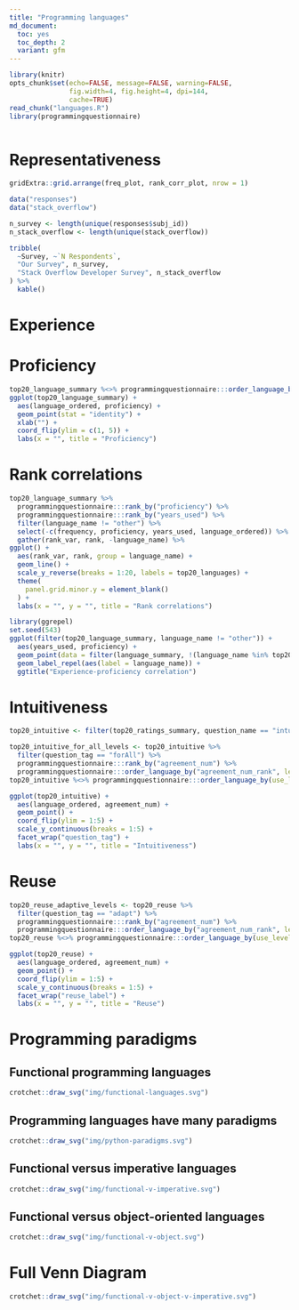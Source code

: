 ```yaml
---
title: "Programming languages"
md_document:
  toc: yes
  toc_depth: 2
  variant: gfm
---
```

```r
library(knitr)
opts_chunk$set(echo=FALSE, message=FALSE, warning=FALSE,
               fig.width=4, fig.height=4, dpi=144,
               cache=TRUE)
read_chunk("languages.R")
library(programmingquestionnaire)
```
```r
```

# Representativeness

```r
gridExtra::grid.arrange(freq_plot, rank_corr_plot, nrow = 1)
```

```r
data("responses")
data("stack_overflow")

n_survey <- length(unique(responses$subj_id))
n_stack_overflow <- length(unique(stack_overflow))

tribble(
  ~Survey, ~`N Respondents`,
  "Our Survey", n_survey,
  "Stack Overflow Developer Survey", n_stack_overflow
) %>%
  kable()
```

# Experience


# Proficiency

```r
top20_language_summary %<>% programmingquestionnaire:::order_language_by("proficiency_rank", reverse = TRUE)
ggplot(top20_language_summary) +
  aes(language_ordered, proficiency) +
  geom_point(stat = "identity") +
  xlab("") +
  coord_flip(ylim = c(1, 5)) +
  labs(x = "", title = "Proficiency")
```

# Rank correlations

```r
top20_language_summary %>%
  programmingquestionnaire:::rank_by("proficiency") %>%
  programmingquestionnaire:::rank_by("years_used") %>%
  filter(language_name != "other") %>%
  select(-c(frequency, proficiency, years_used, language_ordered)) %>%
  gather(rank_var, rank, -language_name) %>%
ggplot() +
  aes(rank_var, rank, group = language_name) +
  geom_line() +
  scale_y_reverse(breaks = 1:20, labels = top20_languages) +
  theme(
    panel.grid.minor.y = element_blank()
  ) +
  labs(x = "", y = "", title = "Rank correlations")
```

```r
library(ggrepel)
set.seed(543)
ggplot(filter(top20_language_summary, language_name != "other")) +
  aes(years_used, proficiency) +
  geom_point(data = filter(language_summary, !(language_name %in% top20_languages))) +
  geom_label_repel(aes(label = language_name)) +
  ggtitle("Experience-proficiency correlation")
```

# Intuitiveness

```r
top20_intuitive <- filter(top20_ratings_summary, question_name == "intuitiveness")

top20_intuitive_for_all_levels <- top20_intuitive %>%
  filter(question_tag == "forAll") %>%
  programmingquestionnaire:::rank_by("agreement_num") %>%
  programmingquestionnaire:::order_language_by("agreement_num_rank", levels_only = TRUE)
top20_intuitive %<>% programmingquestionnaire:::order_language_by(use_levels = top20_intuitive_for_all_levels, reverse = TRUE)

ggplot(top20_intuitive) +
  aes(language_ordered, agreement_num) +
  geom_point() +
  coord_flip(ylim = 1:5) +
  scale_y_continuous(breaks = 1:5) +
  facet_wrap("question_tag") +
  labs(x = "", y = "", title = "Intuitiveness")
```

# Reuse

```r
top20_reuse_adaptive_levels <- top20_reuse %>%
  filter(question_tag == "adapt") %>%
  programmingquestionnaire:::rank_by("agreement_num") %>%
  programmingquestionnaire:::order_language_by("agreement_num_rank", levels_only = TRUE)
top20_reuse %<>% programmingquestionnaire:::order_language_by(use_levels = top20_reuse_adaptive_levels, reverse = TRUE)

ggplot(top20_reuse) +
  aes(language_ordered, agreement_num) +
  geom_point() +
  coord_flip(ylim = 1:5) +
  scale_y_continuous(breaks = 1:5) +
  facet_wrap("reuse_label") +
  labs(x = "", y = "", title = "Reuse")
```

# Programming paradigms

## Functional programming languages

```r
crotchet::draw_svg("img/functional-languages.svg")
```

## Programming languages have many paradigms

```r
crotchet::draw_svg("img/python-paradigms.svg")
```

## Functional versus imperative languages

```r
crotchet::draw_svg("img/functional-v-imperative.svg")
```

## Functional versus object-oriented languages

```r
crotchet::draw_svg("img/functional-v-object.svg")
```

# Full Venn Diagram

```r
crotchet::draw_svg("img/functional-v-object-v-imperative.svg")
```
